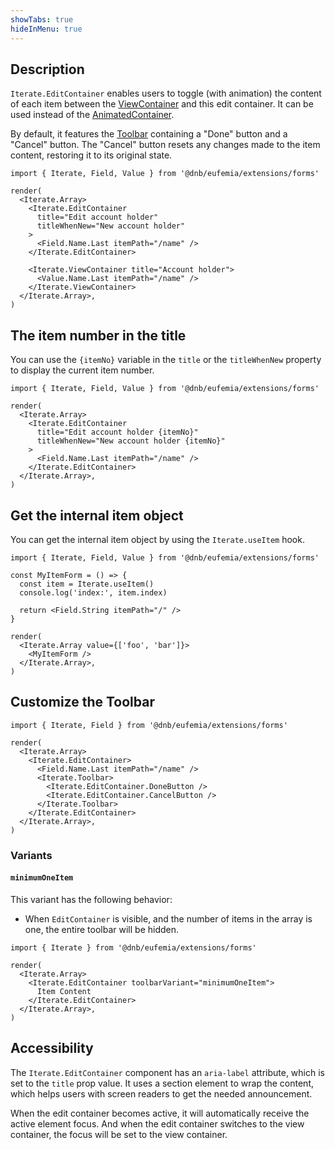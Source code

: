 ```yaml
---
showTabs: true
hideInMenu: true
---
```


## Description

`Iterate.EditContainer` enables users to toggle (with animation) the content of each item between the [ViewContainer](/uilib/extensions/forms/Iterate/ViewContainer/) and this edit container. It can be used instead of the [AnimatedContainer](/uilib/extensions/forms/Iterate/AnimatedContainer/).

By default, it features the [Toolbar](/uilib/extensions/forms/Iterate/Toolbar/) containing a "Done" button and a "Cancel" button. The "Cancel" button resets any changes made to the item content, restoring it to its original state.

```tsx
import { Iterate, Field, Value } from '@dnb/eufemia/extensions/forms'

render(
  <Iterate.Array>
    <Iterate.EditContainer
      title="Edit account holder"
      titleWhenNew="New account holder"
    >
      <Field.Name.Last itemPath="/name" />
    </Iterate.EditContainer>

    <Iterate.ViewContainer title="Account holder">
      <Value.Name.Last itemPath="/name" />
    </Iterate.ViewContainer>
  </Iterate.Array>,
)
```

## The item number in the title

You can use the `{itemNo}` variable in the `title` or the `titleWhenNew` property to display the current item number.

```tsx
import { Iterate, Field, Value } from '@dnb/eufemia/extensions/forms'

render(
  <Iterate.Array>
    <Iterate.EditContainer
      title="Edit account holder {itemNo}"
      titleWhenNew="New account holder {itemNo}"
    >
      <Field.Name.Last itemPath="/name" />
    </Iterate.EditContainer>
  </Iterate.Array>,
)
```

## Get the internal item object

You can get the internal item object by using the `Iterate.useItem` hook.

```tsx
import { Iterate, Field, Value } from '@dnb/eufemia/extensions/forms'

const MyItemForm = () => {
  const item = Iterate.useItem()
  console.log('index:', item.index)

  return <Field.String itemPath="/" />
}

render(
  <Iterate.Array value={['foo', 'bar']}>
    <MyItemForm />
  </Iterate.Array>,
)
```

## Customize the Toolbar

```tsx
import { Iterate, Field } from '@dnb/eufemia/extensions/forms'

render(
  <Iterate.Array>
    <Iterate.EditContainer>
      <Field.Name.Last itemPath="/name" />
      <Iterate.Toolbar>
        <Iterate.EditContainer.DoneButton />
        <Iterate.EditContainer.CancelButton />
      </Iterate.Toolbar>
    </Iterate.EditContainer>
  </Iterate.Array>,
)
```

### Variants

#### `minimumOneItem`

This variant has the following behavior:

- When `EditContainer` is visible, and the number of items in the array is one, the entire toolbar will be hidden.

```tsx
import { Iterate } from '@dnb/eufemia/extensions/forms'

render(
  <Iterate.Array>
    <Iterate.EditContainer toolbarVariant="minimumOneItem">
      Item Content
    </Iterate.EditContainer>
  </Iterate.Array>,
)
```

## Accessibility

The `Iterate.EditContainer` component has an `aria-label` attribute, which is set to the `title` prop value. It uses a section element to wrap the content, which helps users with screen readers to get the needed announcement.

When the edit container becomes active, it will automatically receive the active element focus. And when the edit container switches to the view container, the focus will be set to the view container.
